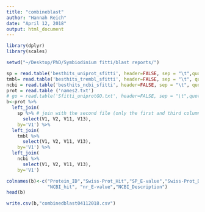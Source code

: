 ```yaml
---
title: "combineblast"
author: "Hannah Reich"
date: "April 12, 2018"
output: html_document
---
```


```r

library(dplyr)
library(scales)

setwd("~/Desktop/PhD/Symbiodinium fitti/blast reports/")

sp = read.table('besthits_uniprot_sfitti', header=FALSE, sep = "\t",quote = "")
tmbl= read.table('besthits_trembl_sfitti', header=FALSE, sep = "\t", quote = "")
ncbi = read.table('besthits_ncbi_sfitti', header=FALSE, sep = "\t", quote = "")
prot = read.table ('names2.txt')
# go = read.table('Sfitti_uniprotGO.txt', header=FALSE, sep = "\t",quote = "")
b<-prot %>%
  left_join(
    sp %>% # join with the second file (only the first and third column)
      select(V1, V2, V11, V13), 
    by='V1') %>%     
  left_join(
    tmbl %>% 
      select(V1, V2, V11, V13), 
    by='V1') %>%
  left_join(
    ncbi %>% 
      select(V1, V2, V11, V13), 
    by='V1')  

colnames(b)<-c("Protein_ID","Swiss-Prot_Hit","SP_E-value","Swiss-Prot_Description","Trembl_Hit", "TB_E-value", "Trembl_Description", 
               "NCBI_hit", "nr_E-value","NCBI_Description")
head(b)

write.csv(b,"combinedblast04112018.csv")

```

